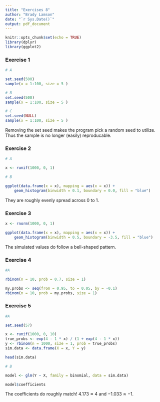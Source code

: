 ```yaml
---
title: "Exercises 8"
author: "Brady Lamson"
date: "`r Sys.Date()`"
output: pdf_document
---
```


```r
knitr::opts_chunk$set(echo = TRUE)
library(dplyr)
library(ggplot2)
```

### Exercise 1

```r
# A

set.seed(500)
sample(x = 1:100, size = 5 )

# B
set.seed(500)
sample(x = 1:100, size = 5 )

# C
set.seed(NULL)
sample(x = 1:100, size = 5 )
```

Removing the set seed makes the program pick a random seed to utilize. Thus the sample is no longer (easily) reproducable. 

### Exercise 2

```r
# A

x <- runif(1000, 0, 1)

# B

ggplot(data.frame(x = x), mapping = aes(x = x)) +
    geom_histogram(binwidth = 0.1, boundary = 0.0, fill = "blue")
```

They are roughly evenly spread across 0 to 1. 

### Exercise 3

```r
x <- rnorm(1000, 0, 1)

ggplot(data.frame(x = x), mapping = aes(x = x)) +
    geom_histogram(binwidth = 0.5, boundary = -3.5, fill = "blue")
```

The simulated values do follow a bell-shaped pattern.

### Exercise 4

```r
#A 

rbinom(n = 10, prob = 0.7, size = 1)

my.probs <- seq(from = 0.95, to = 0.05, by = -0.1)
rbinom(n = 10, prob = my.probs, size = 1)

```

### Exercise 5

```r
#A 

set.seed(57)

x <- runif(1000, 0, 10)
true_probs <- exp(4 - 1 * x) / (1 + exp(4 - 1 * x))
y <- rbinom(n = 1000, size = 1, prob = true_probs)
sim.data <- data.frame(X = x, Y = y)

head(sim.data)
```

```r
# B

model <- glm(Y ~ X, family = binomial, data = sim.data)

model$coefficients
```

The coefficients do roughly match! $4.173 \approx 4$ and $-1.033 \approx -1$. 